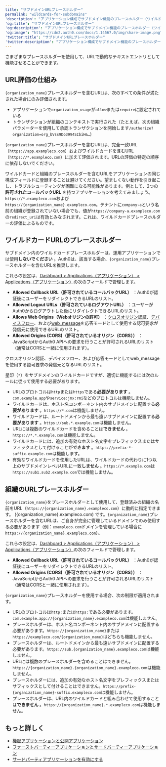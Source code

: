 ---
title: "サブドメインURLプレースホルダー"
permalink: "wildcards-for-subdomains"
'description': "アプリケーション構成でサブドメイン機能のプレースホルダー（ワイルドカードプレースホルダーや組織プレースホルダーなど）について説明します。"
'og:title': "サブドメインURLプレースホルダー"
'og:description': "アプリケーション構成でサブドメイン機能のプレースホルダー（ワイルドカードプレースホルダーや組織プレースホルダーなど）について説明します。"
'og:image': "https://cdn2.auth0.com/docs/1.14567.0/img/share-image.png"
'twitter:title': "サブドメインURLプレースホルダー"
'twitter:description': "アプリケーション構成でサブドメイン機能のプレースホルダー（ワイルドカードプレースホルダーや組織プレースホルダーなど）について説明します。"
---

さまざまなプレースホルダーを使用して、URLで動的なテキストエントリとして機能させることができます。

## URL評価の仕組み

`{organization_name}`プレースホルダーを含むURLは、次のすべての条件が満たされた場合にのみ評価されます。

* アプリケーションで`organization_usage`が`allow`または`require`に設定されている
* トランザクションが組織のコンテキストで実行された（たとえば、次の組織パラメーターを使用して承認トランザクションを開始します`/authorize?organization=org_bVss9Do3994SIbiH&…`）

`{organization_name}`プレースホルダーを含むURLは、完全一致URL（`https://app.exampleco.com`）およびワイルドカードを含むURL（`https://*.exampleco.com`）に加えて評価されます。URLの評価の特定の順序に依存しないでください。

ワイルドカードと組織のプレースホルダーを含むURLをアプリケーションの同じ構成フィールドに登録することは避けてください。望ましくない動作を引き起こし、トラブルシューティングが困難になる可能性があります。例として、2つの**許可されたコールバックURL** を持つアプリケーションを考えてみましょう。`https://*.exampleco.com`および`https://{organization_name}.exampleco.com`。テナントに`company-a`という名前の組織が登録されていない場合でも、値が`https://company-a.exampleco.com`の`redirect_uri`は有効とみなされます。これは、ワイルドカードプレースホルダーの評価によるものです。

## ワイルドカードURLのプレースホルダー

サブドメイン内のワイルドカードプレースホルダーは、運用アプリケーションでは使用**しないでください** 。Auth0は、該当する場合、`{organization_name}`プレースホルダーを含むURLを推奨します。

これらの設定は、[Dashboard > Applications（アプリケーション） > Applications（アプリケーション）](https://manage.auth0.com/#/applications)の次のフィールドで管理します。

* **Allowed Callback URL（許可されているコールバックURL）** ：Auth0が認証後にユーザーをリダイレクトできるURLのリスト。
* **Allowed Logout URLs（許可されているログアウトURL）** ：ユーザーがAuth0からログアウトした後にリダイレクトできるURLのリスト。
* **Allows Web Origins（Webオリジンの許可）** ：[クロスオリジン認証](/docs/ja-jp/authenticate/login/cross-origin-authentication)、[デバイスフロー](/docs/ja-jp/get-started/authentication-and-authorization-flow/device-authorization-flow)、および[web_message](/docs/ja-jp/authenticate/protocols/oauth)を応答モードとして使用する認可要求が発信元に使用できるURLのリスト。
* **Allowed Origins (CORS)（許可されているオリジン（CORS））** ：JavaScriptからAuth0 APIへの要求を行うことが許可されるURLのリスト（通常はCORSと一緒に使用されます）。

クロスオリジン認証、デバイスフロー、および応答モードとしてweb_messageを使用する認可要求の発信元となるURLのリスト。

星印（`*`）をサブドメインのワイルドカードですが、適切に機能するには次のルールに従って使用する必要があります。

* URLのプロトコルは`http`または`https`である**必要があります** 。`com.example.app`や`service:jmx:rmi`などのプロトコルは機能しません。
* ワイルドカードは、ホスト名コンポーネント内のサブドメインに配置する**必要があります** 。`https://*.com`は機能しません。
* ワイルドカードは、ルートドメインから最も遠いサブドメインに配置する**必要があります** 。`https://sub.*.example.com`は機能しません。
* URLには複数のワイルドカードを含めることは**できません** 。`https://*.*.example.com`は機能しません。
* ワイルドカードには、追加の有効なホスト名文字をプレフィックスまたはサフィックスとして付けることが**できます** 。`https://prefix-*-suffix.example.com`は機能します。
* 有効なワイルドカードを使用したURLは、ワイルドカードの代わりに1つ以上のサブドメインレベルURLに一致**しません** 。`https://*.example.com`は`https://sub1.sub2.example.com`では機能しません。

## 組織のURLプレースホルダー

`{organization_name}`をプレースホルダーとして使用して、登録済みの組織の名前をURL（`https://{organization_name}.exampleco.com`）に動的に指定できます。 ({organization_name}.exampleco.com) です。`{organization_name}`プレースホルダーを含むURLは、ご自身が完全に管理しているドメインでのみ使用する必要があります（例：`exampleco.com`ドメインを管理している場合に`https://{organization_name}.exampleco.com`）。

これらの設定は、[Dashboard > Applications（アプリケーション） > Applications（アプリケーション）](https://manage.auth0.com/#/applications)の次のフィールドで管理します。

* **Allowed Callback URL（許可されているコールバックURL）** ：Auth0が認証後にユーザーをリダイレクトできるURLのリスト。
* **Allowed Origins (CORS)（許可されているオリジン（CORS））** ：JavaScriptからAuth0 APIへの要求を行うことが許可されるURLのリスト（通常はCORSと一緒に使用されます）。

`{organization_name}`プレースホルダーを使用する場合、次の制限が適用されます。

* URLのプロトコルは`http:`または`https:`である必要があります。`com.example.app://{organization_name}.exampleco.com`は機能しません。
* プレースホルダーは、ホスト名コンポーネント内のサブドメインに配置する必要があります。`https://{organization_name}`または`https://exampleco.com/{organization_name}`はどちらも機能しません。
* プレースホルダーは、ルートドメインから最も遠いサブドメインに配置する必要があります。`https://sub.{organization_name}.exampleco.com`は機能しません。
* URLには複数のプレースホルダーを含めることはできません。`https://{organization_name}.{organization_name}.exampleco.com`は機能しません。
* プレースホルダーには、追加の有効なホスト名文字をプレフィックスまたはサフィックスとして付けることはできません。`https://prefix-{organization_name}-suffix.exampleco.com`は機能しません。
* プレースホルダーは、URL内のワイルドカードと組み合わせて使用​​することは**できません** 。`https://{organization_name}.*.exampleco.com`は機能しません。

## もっと詳しく

* [機密アプリケーションと公開アプリケーション](/docs/ja-jp/get-started/applications/confidential-and-public-applications)
* [ファーストパーティーアプリケーションとサードパーティーアプリケーション](/docs/ja-jp/get-started/applications/confidential-and-public-applications/first-party-and-third-party-applications)
* [サードパーティアプリケーションを有効にする](/docs/ja-jp/get-started/applications/confidential-and-public-applications/enable-third-party-applications)